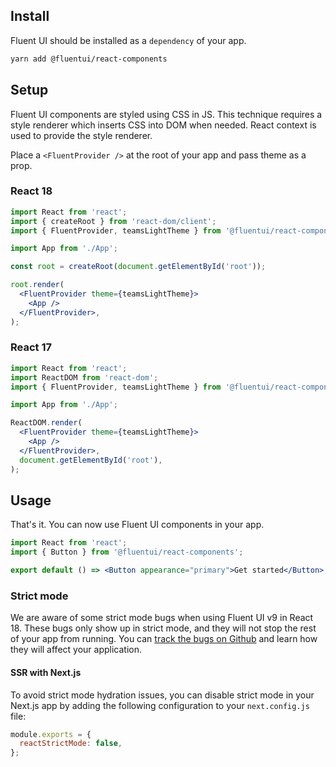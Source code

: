 
<Meta title="Concepts/Developer/Quick Start" />

## Install

Fluent UI should be installed as a `dependency` of your app.

```sh
yarn add @fluentui/react-components
```

## Setup

Fluent UI components are styled using CSS in JS. This technique requires a style renderer which inserts CSS into DOM when needed. React context is used to provide the style renderer.

Place a `<FluentProvider />` at the root of your app and pass theme as a prop.

### React 18

```jsx
import React from 'react';
import { createRoot } from 'react-dom/client';
import { FluentProvider, teamsLightTheme } from '@fluentui/react-components';

import App from './App';

const root = createRoot(document.getElementById('root'));

root.render(
  <FluentProvider theme={teamsLightTheme}>
    <App />
  </FluentProvider>,
);
```

### React 17

```jsx
import React from 'react';
import ReactDOM from 'react-dom';
import { FluentProvider, teamsLightTheme } from '@fluentui/react-components';

import App from './App';

ReactDOM.render(
  <FluentProvider theme={teamsLightTheme}>
    <App />
  </FluentProvider>,
  document.getElementById('root'),
);
```

## Usage

That's it. You can now use Fluent UI components in your app.

```jsx
import React from 'react';
import { Button } from '@fluentui/react-components';

export default () => <Button appearance="primary">Get started</Button>;
```

### Strict mode

We are aware of some strict mode bugs when using Fluent UI v9 in React 18. These bugs only show up in strict mode, and they will not stop the rest of your app from running.
You can [track the bugs on Github](https://github.com/microsoft/fluentui/issues?q=is%3Aopen+is%3Aissue+label%3A%22Area%3A+Strict+Mode%22+label%3A%22React+18%22) and learn how they will affect your application.

#### SSR with Next.js

To avoid strict mode hydration issues, you can disable strict mode in your Next.js app by adding the following configuration to your `next.config.js` file:

```js
module.exports = {
  reactStrictMode: false,
};
```
